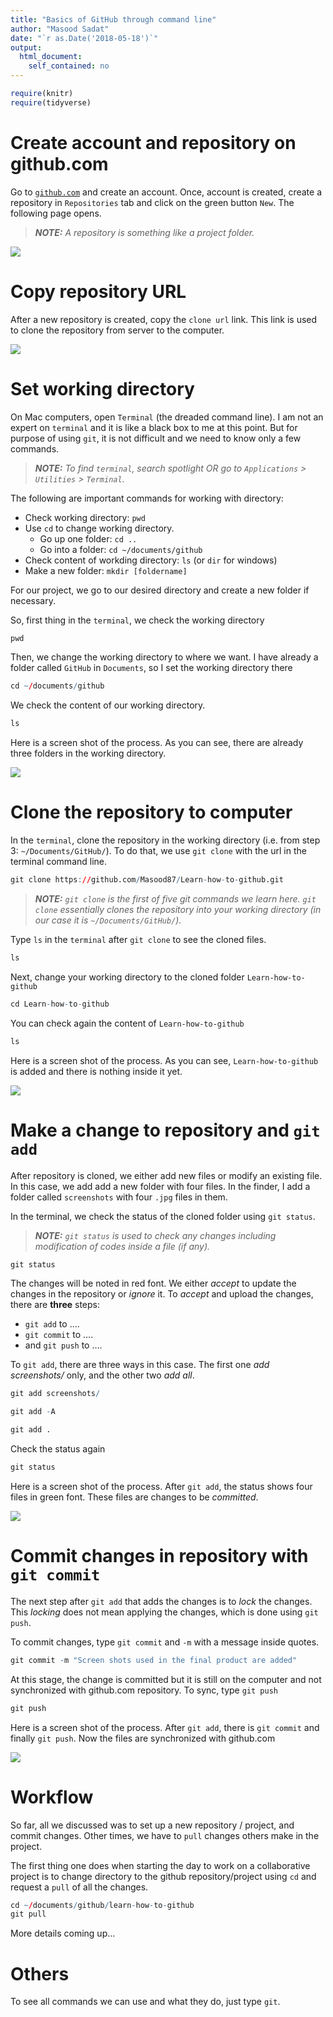 ```yaml
---
title: "Basics of GitHub through command line"
author: "Masood Sadat"
date: "`r as.Date('2018-05-18')`"
output: 
  html_document:
    self_contained: no
---
```


```r
require(knitr)
require(tidyverse)
```

# Create account and repository on github.com

Go to [`github.com`](https://github.com) and create an account. Once, account is created, create a repository in `Repositories` tab and click on the green button `New`. The following page opens.

> _**NOTE:** A repository is something like a project folder._

![](/post/Learn_to_git_files/create repository.png)

# Copy repository URL

After a new repository is created, copy the `clone url` link. This link is used to clone the repository from server to the computer.

![](/post/Learn_to_git_files/copy clone url.png)

# Set working directory

On Mac computers, open `Terminal` (the dreaded command line). I am not an expert on `terminal` and it is like a black box to me at this point. But for purpose of using `git`, it is not difficult and we need to know only a few commands.

> _**NOTE:** To find `terminal`, search spotlight OR go to `Applications` > `Utilities` > `Terminal`._

The following are important commands for working with directory:

* Check working directory: `pwd`
* Use `cd` to change working directory.
    + Go up one folder: `cd ..`
    + Go into a folder: `cd ~/documents/github`
* Check content of workding directory: `ls` (or `dir` for windows)
* Make a new folder: `mkdir [foldername]`

For our project, we go to our desired directory and create a new folder if necessary.

So, first thing in the `terminal`, we check the working directory

```r
pwd
```

Then, we change the working directory to where we want. I have already a folder called `GitHub` in `Documents`, so I set the working directory there

```r
cd ~/documents/github
```

We check the content of our working directory.

```r
ls
```

Here is a screen shot of the process. As you can see, there are already three folders in the working directory.

![](/post/Learn_to_git_files/set working directory.png)

# Clone the repository to computer

In the `terminal`, clone the repository in the working directory (i.e. from step 3: `~/Documents/GitHub/`). To do that, we use `git clone` with the url in the terminal command line.

```r
git clone https://github.com/Masood87/Learn-how-to-github.git
```

> _**NOTE:** `git clone` is the first of five git commands we learn here. `git clone` essentially clones the repository into your working directory (in our case it is `~/Documents/GitHub/`)._

Type `ls` in the `terminal` after `git clone` to see the cloned files.

```r
ls
```

Next, change your working directory to the cloned folder `Learn-how-to-github`

```r
cd Learn-how-to-github
```

You can check again the content of `Learn-how-to-github`

```r
ls
```

Here is a screen shot of the process. As you can see, `Learn-how-to-github` is added and there is nothing inside it yet.

![](/post/Learn_to_git_files/git clone.png)

# Make a change to repository and `git add`

After repository is cloned, we either add new files or modify an existing file. In this case, we add add a new folder with four files. In the finder, I add a folder called `screenshots` with four `.jpg` files in them.

In the terminal, we check the status of the cloned folder using `git status`.

> _**NOTE:** `git status` is used to check any changes including modification of codes inside a file (if any)._

```r
git status
```

The changes will be noted in red font. We either _accept_ to update the changes in the repository or _ignore_ it. To _accept_ and upload the changes, there are **three** steps:

* `git add` to ....
* `git commit` to ....
* and `git push` to ....

To `git add`, there are three ways in this case. The first one _add screenshots/_ only, and the other two _add all_.

```r
git add screenshots/

git add -A

git add .
```

Check the status again

```r
git status
```

Here is a screen shot of the process. After `git add`, the status shows four files in green font. These files are changes to be _committed_.

![](/post/Learn_to_git_files/git add.png)

# Commit changes in repository with `git commit`

The next step after `git add` that adds the changes is to _lock_ the changes. This _locking_ does not mean applying the changes, which is done using `git push`.

To commit changes, type `git commit` and `-m` with a message inside quotes.

```r
git commit -m "Screen shots used in the final product are added"
```

At this stage, the change is committed but it is still on the computer and not synchronized with github.com repository. To sync, type `git push`

```r
git push
```

Here is a screen shot of the process. After `git add`, there is `git commit` and finally `git push`. Now the files are synchronized with github.com

![](/post/Learn_to_git_files/git commit and push.png)

# Workflow

So far, all we discussed was to set up a new repository / project, and commit changes. Other times, we have to `pull` changes others make in the project. 

The first thing one does when starting the day to work on a collaborative project is to change directory to the github repository/project using `cd` and request a `pull` of all the changes.

```r
cd ~/documents/github/learn-how-to-github
git pull
```

More details coming up...

# Others

To see all commands we can use and what they do, just type `git`.

